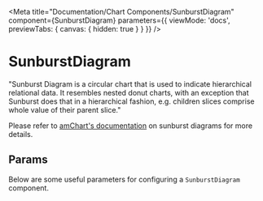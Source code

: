 
<Meta
  title="Documentation/Chart Components/SunburstDiagram"
  component={SunburstDiagram}
  parameters={{ viewMode: 'docs', previewTabs: { canvas: { hidden: true } } }}
/>

# SunburstDiagram

"Sunburst Diagram is a circular chart that is used to indicate hierarchical relational data. It resembles nested donut charts, with an exception that Sunburst does that in a hierarchical fashion, e.g. children slices comprise whole value of their parent slice."

Please refer to [amChart's documentation](https://www.amcharts.com/docs/v4/chart-types/sunburst/) on sunburst diagrams for more details.

## Params

Below are some useful parameters for configuring a `SunburstDiagram` component.

<Props of={SunburstDiagram} />
